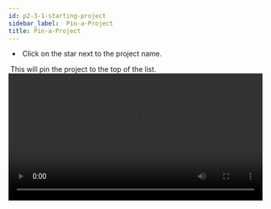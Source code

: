 ```yaml
---
id: p2-3-1-starting-project
sidebar_label:  Pin-a-Project
title: Pin-a-Project
---
```


- ​	Click on the star next to the project name. 			

​			This will pin the project to the top of the list. 
<video controls src="/autographaAssetsV2/how-to/staring-project.mov" width="100%" type="video/mov"/>
